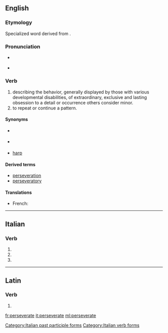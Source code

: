 ==English==

===Etymology===
Specialized word derived from {{suffix|persevere|ate|lang=en}}.

===Pronunciation===
* {{a|UK}} {{IPA|/pɜː(ɹ)ˈsɛvə(ɹ̩)eɪt/|lang=en}}
* {{a|US}} {{IPA|/pɚˈsevəˌreːɪt/|lang=en}}

===Verb===
{{en-verb|perseverat}}

# describing the behavior, generally displayed by those with various developmental disabilities, of extraordinary, exclusive and lasting obsession to a detail or occurrence others consider minor.
# to repeat or continue a pattern.

====Synonyms====
* {{l|en|obsesses}} {{qualifier|excess attention or obsession}}
* {{l|en|keep on}} {{qualifier|to repeat}}
* [[harp#Verb|harp]] {{qualifier|to repeat; verb}}

====Derived terms====
* [[perseveration]]
* [[perseveratory]]

====Translations====
{{trans-top|behaviour of exclusive and lasting obsession to a detail others consider minor}}
{{trans-mid}}
{{trans-bottom}}

{{trans-top|to repeat or continue a pattern}}
{{trans-mid}}
{{trans-bottom}}
{{checktrans-top}}
* French: {{t-check|fr|persévérer}}
{{trans-bottom}}

----

==Italian==

===Verb===
{{head|it|verb form}}

# {{inflection of|perseverare||2|p|pres|ind|lang=it}}
# {{inflection of|perseverare||2|p|imp|lang=it}}
# {{feminine plural of|perseverato|lang=it}}

[[Category:Italian past participle forms]]
[[Category:Italian verb forms]]

----

==Latin==

===Verb===
{{la-verb-form|persevērāte}}

# {{inflection of|persevērō||2|p|pres|act|imp|lang=la}}

[[fr:perseverate]]
[[it:perseverate]]
[[ml:perseverate]]